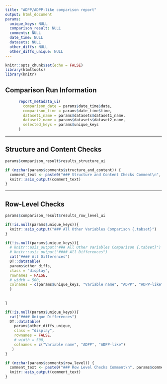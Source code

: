```yaml
---
title: "ADPP/ADPP-like comparison report"
output: html_document
params:
  unique_keys: NULL
  comparison_result: NULL
  comments: NULL
  date_time: NULL
  datasets: NULL
  other_diffs: NULL
  other_diffs_unique: NULL
---
```


```r
knitr::opts_chunk$set(echo = FALSE)
library(htmltools)
library(knitr)

```



## Comparison Run Information

```r
      report_metadata_ui(
        comparison_date = params$date_time$date,
        comparison_time = params$date_time$time,
        dataset1_name = params$datasets$dataset1_name,
        dataset2_name = params$datasets$dataset2_name,
        selected_keys = params$unique_keys
      )
```

---


## Structure and Content Checks

```r
params$comparison_result$results_structure_ui

if (nzchar(params$comments$structure_and_content)) {
  comment_text <- paste0("### Structure and Content Checks Comment\n", params$comments$structure_and_content)
  knitr::asis_output(comment_text)
}
```

---


## Row-Level Checks

```r

params$comparison_result$results_row_level_ui


```

```r
if(!is.null(params$unique_keys)){
  knitr::asis_output("### All Other Variables Comparison {.tabset}")
}
```
<!-- ### All Other Variables Comparison {.tabset} -->

```r

if(!is.null(params$unique_keys)){
  # knitr::asis_output("### All Other Variables Comparison {.tabset}")
  # knitr::asis_output("#### All Differences")
  cat("#### All Differences")
  DT::datatable(
  params$other_diffs,
  class = "display",
  rownames = FALSE,
  # width = 500,
  colnames = c(params$unique_keys, "Variable name", "ADPP", "ADPP-like")
  )
  
  
}

```


```r
if(!is.null(params$unique_keys)){
  cat("#### Unique Differences")
  DT::datatable(
    params$other_diffs_unique,
    class = "display",
    rownames = FALSE,
    # width = 500,
    colnames = c("Variable name", "ADPP", "ADPP-like")
   )
}
```

```r
if (nzchar(params$comments$row_level)) {
  comment_text <- paste0("### Row Level Checks Comment\n", params$comments$row_level)
  knitr::asis_output(comment_text)
}


```



